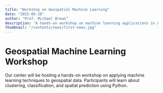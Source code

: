 ```yaml
---
title: "Workshop on Geospatial Machine Learning"
date: "2025-05-28"
author: "Prof. Michael Brown"
description: "A hands-on workshop on machine learning applications in geospatial studies."
thumbnail: "/contents/news/first-news.jpg"
---
```


# Geospatial Machine Learning Workshop

Our center will be hosting a hands-on workshop on applying machine learning techniques to geospatial data. Participants will learn about clustering, classification, and spatial prediction using Python.
